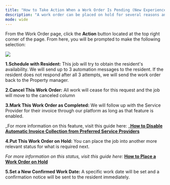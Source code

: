 ---
title: "How to Take Action When a Work Order Is Pending (New Experience)"
description: "A work order can be placed on hold for several reasons and can go in almost any direction once the next update is provided. Latchel provides the following options once you’re ready to get the work order moving again."
mode: wide
---

From the Work Order page, click the **Action** button located at the top right corner of the page. From here, you will be prompted to make the following selection:
  <Frame>
  <img src="/images/rtaImage-298.jpg"/>
</Frame>

**1.Schedule with Resident:** This job will try to obtain the resident's availability. We will send up to 3 automation messages to the resident. If the resident does not respond after all 3 attempts, we will send the work order back to the Property manager.

**2.Cancel This Work Order:** All work will cease for this request and the job will move to the canceled column

**3.Mark This Work Order as Completed:** We will follow up with the Service Provider for their invoice through our platform as long as that feature is enabled.

_For more information on this feature, visit this guide here: _**[How to Disable Automatic Invoice Collection from Preferred Service Providers](/s/topic/0TO5e000000h9wqGAA/How-to-Disable-Automatic-Invoice-Collection-from-Preferred-Service-Providers)**

**4.Put This Work Order on Hold:** You can place the job into another more relevant status for what is required next.

_For more information on this status, visit this guide here:_ **[How to Place a Work Order on Hold](/s/topic/0TO5e000000h9wqGAA/How-to-Place-a-Work-Order-On-Hold-New-Experience)**

**5.Set a New Confirmed Work Date:** A specific work date will be set and a confirmation notice will be sent to the resident immediately.

